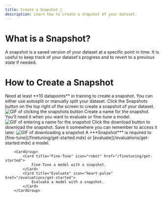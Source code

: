 ```yaml
---
title: Create a Snapshot 📸
description: Learn how to create a snapshot of your dataset.
---
```

# What is a Snapshot?

A snapshot is a saved version of your dataset at a specific point in time. It is useful to keep track of your dataset's progress and to revert to a previous state if needed.

# How to Create a Snapshot

<Note>
    Need at least **10 datapoints** in training to create a snapshot. You can either use autosplit or manually split your dataset.
</Note>

<Steps>
    <Step title="Click Snapshots 📸">
        Click the Snapshots button on the top right of the screen to create a snapshot of your dataset.
        <img src="https://static.premai.io/prem-saas-docs/datasets/snapshot-dataset/step-1-click-snapshots.gif" alt="GIF of clicking the snapshots button" />
    </Step>
    <Step title="Enter a Name for the Snapshot">
        Create a name for the snapshot. You'll need it when you want to evaluate or fine-tune a model.
        <img src="https://static.premai.io/prem-saas-docs/datasets/snapshot-dataset/step-2-enter-name.gif" alt="GIF of entering a name for the snapshot" />
    </Step> 
    <Step title="Download the Snapshot">
        Click the download button to download the snapshot. Save it somewhere you can remember to access it later.
        <img src="https://static.premai.io/prem-saas-docs/datasets/snapshot-dataset/step-3-download-snapshot.gif" alt="GIF of downloading a snapshot" />
    </Step>
    <Step title="Fine-Tune or Evaluate with the Snapshot">
        A ***Snapshot*** is required to [fine-tune](/finetuning/get-started.mdx) or [evaluate](/evaluations/get-started.mdx) a model.

        <CardGroup>
            <Card title="Fine-Tune" icon="robot" href="/finetuning/get-started">
                Fine-Tune a model with a snapshot.
            </Card>
            <Card title="Evaluate" icon="heart-pulse" href="/evaluations/get-started">
                Evaluate a model with a snapshot.
            </Card>
        </CardGroup>
</Step>
</Steps>


